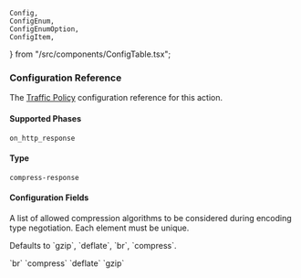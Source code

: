 	Config,
	ConfigEnum,
	ConfigEnumOption,
	ConfigItem,
} from "/src/components/ConfigTable.tsx";

### Configuration Reference

The [Traffic Policy](/traffic-policy/) configuration
reference for this action.

#### Supported Phases

`on_http_response`

#### Type

`compress-response`

#### Configuration Fields

<Config>
	<ConfigItem title="algorithms" type="array of strings">
		<p>
			A list of allowed compression algorithms to be considered during encoding
			type negotiation. Each element must be unique.
		</p>
		<p>Defaults to `gzip`, `deflate`, `br`, `compress`.</p>
		<ConfigEnum label="Supported algorithms">
			<ConfigEnumOption>`br`</ConfigEnumOption>
			<ConfigEnumOption>`compress`</ConfigEnumOption>
			<ConfigEnumOption>`deflate`</ConfigEnumOption>
			<ConfigEnumOption>`gzip`</ConfigEnumOption>
		</ConfigEnum>
	</ConfigItem>
</Config>
